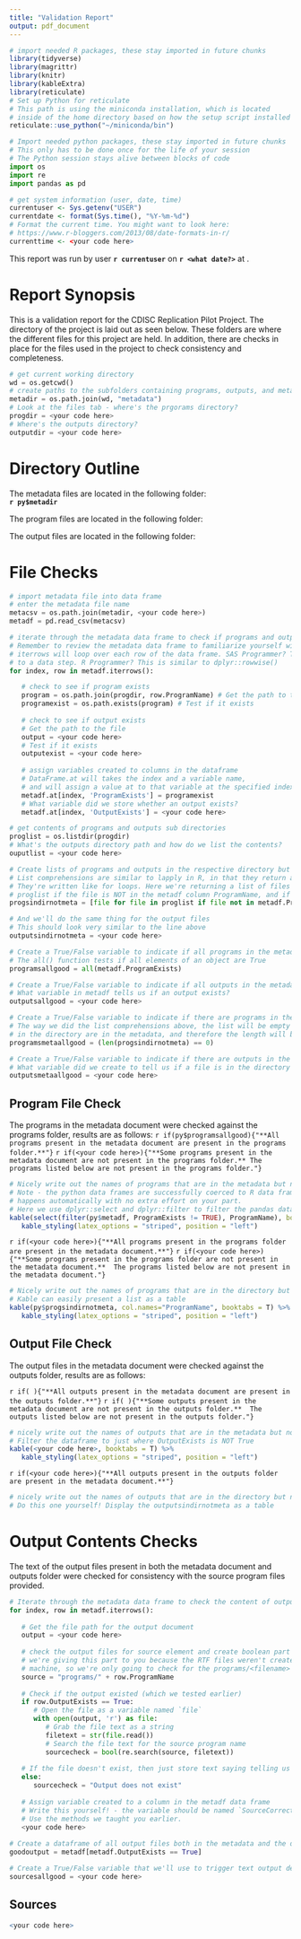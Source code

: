 ```yaml
---
title: "Validation Report"
output: pdf_document
---
```


<!-- README                                                                                     -->
<!-- This is the guided file. This document will give you most of the structure you need to     -->
<!-- get through the assignments, but leave pieces of coding up to you. We recommend this file  -->
<!-- if you're a novice at Python and trying to learn.                                          -->

```r
# import needed R packages, these stay imported in future chunks
library(tidyverse)
library(magrittr)
library(knitr)
library(kableExtra)
library(reticulate)
# Set up Python for reticulate
# This path is using the miniconda installation, which is located
# inside of the home directory based on how the setup script installed it
reticulate::use_python("~/miniconda/bin")
```
```python
# Import needed python packages, these stay imported in future chunks
# This only has to be done once for the life of your session
# The Python session stays alive between blocks of code
import os
import re
import pandas as pd
```

<!-- begin breakout one                                                                       -->
<!-- Goals:                                                                                   -->
<!--  - Report the run date/time and user (R or Python - your preference)                     -->
<!--  - Store the absolute paths to the programs, outputs, and metadata directories in Python -->
<!--  - Report each of these paths inline in bold markdown text                               -->
```r
# get system information (user, date, time)
currentuser <- Sys.getenv("USER")
currentdate <- format(Sys.time(), "%Y-%m-%d")
# Format the current time. You might want to look here:
# https://www.r-bloggers.com/2013/08/date-formats-in-r/
currenttime <- <your code here>
```

<!-- Report the user, date, and time -->
<!-- We got this started - now plug in the other variables -->
This report was run by user **`r currentuser`** on **`r <what date?>`** at <!-- what time? -->.

# Report Synopsis

This is a validation report for the CDISC Replication Pilot Project.  The directory of the project is laid out as seen below.  These folders are where the different files for this project are held.  In addition, there are checks in place for the files used in the project to check consistency and completeness.

<!-- Python code blocks start just like R codeblocks -->
<!-- But just specify `python` instead of `r` -->
```python
# get current working directory
wd = os.getcwd()
# create paths to the subfolders containing programs, outputs, and metadata 
metadir = os.path.join(wd, "metadata")
# Look at the files tab - where's the prgorams directory?
progdir = <your code here>
# Where's the outputs directory? 
outputdir = <your code here>
```

# Directory Outline

The metadata files are located in the following folder:  
<!-- Python variables are accessible inside the `py` variable in your R session -->
**`r py$metadir`**

<!-- Do these next two on your own -->
<!-- What Python variables did we store the programs and outputs directories in? -->
The program files are located in the following folder:
<your code here>

The output files are located in the following folder:
<your code here>


<!-- end breakout one -->

<!-- begin breakout two -->
<!-- Goals:                                                                               -->
<!--  - Gather names of files in the programs and outputs folders                         -->
<!--  - Read in the metadata file metadata/metadata.csv. Review this file and familiarize -->
<!--    yourself with the contents                                                        -->
<!--  - Bidirectionally check the metadata and directories for programs and outputs       -->
<!--  - Create Boolean variables for                                                      -->
<!--    - Any programs missing?                                                           -->
<!--    - Programs in folder not in metadata?                                             -->
<!--    - Any outputs missing?                                                            -->
<!--    - Outputs in folder not in metadata?                                              -->
<!--                       Use one Python code block to do all of this                    -->
# File Checks
```python

# import metadata file into data frame
# enter the metadata file name
metacsv = os.path.join(metadir, <your code here>)
metadf = pd.read_csv(metacsv)

# iterate through the metadata data frame to check if programs and outputs exist 
# Remember to review the metadata data frame to familiarize yourself with the contents
# iterrows will loop over each row of the data frame. SAS Programmer? This is similar
# to a data step. R Programmer? This is similar to dplyr::rowwise()
for index, row in metadf.iterrows():

   # check to see if program exists
   program = os.path.join(progdir, row.ProgramName) # Get the path to the file
   programexist = os.path.exists(program) # Test if it exists
   
   # check to see if output exists
   # Get the path to the file
   output = <your code here>
   # Test if it exists
   outputexist = <your code here>
   
   # assign variables created to columns in the dataframe
   # DataFrame.at will takes the index and a variable name,
   # and will assign a value at to that variable at the specified index
   metadf.at[index, 'ProgramExists'] = programexist
   # What variable did we store whether an output exists?
   metadf.at[index, 'OutputExists'] = <your code here>

# get contents of programs and outputs sub directories
proglist = os.listdir(progdir)
# What's the outputs directory path and how do we list the contents?
ouputlist = <your code here>

# Create lists of programs and outputs in the respective directory but not in the metadata file
# List comprehensions are similar to lapply in R, in that they return a list object.
# They're written like for loops. Here we're returning a list of files in the list variable
# proglist if the file is NOT in the metadf column ProgramName, and if they're .R files.
progsindirnotmeta = [file for file in proglist if file not in metadf.ProgramName.tolist() and re.search(".R", file)]

# And we'll do the same thing for the output files
# This should look very similar to the line above
outputsindirnotmeta = <your code here>

# Create a True/False variable to indicate if all programs in the metadata exist
# The all() function tests if all elements of an object are True
programsallgood = all(metadf.ProgramExists)

# Create a True/False variable to indicate if all outputs in the metadata exist
# What variable in metadf tells us if an output exists?
outputsallgood = <your code here>

# Create a True/False variable to indicate if there are programs in the directory not in the metadata
# The way we did the list comprehensions above, the list will be empty if all files 
# in the directory are in the metadata, and therefore the length will be 0.
programsmetaallgood = (len(progsindirnotmeta) == 0)

# Create a True/False variable to indicate if there are outputs in the directory not in the metadata
# What variable did we create to tell us if a file is in the directory but not in the metadata?
outputsmetaallgood = <your code here>
```
<!-- end breakout two -->

<!-- begin breakout three -->
<!-- - Use the 4 variables created earlier to output conditional markdown text
<!--   - Some/No programs missing
<!--   - Some/No programs present in folder not in metadata
<!--   - Some/No outputs missing
<!--   - Some/No outputs present in folder not in metadata
<!-- - Create code blocks to output the detailed issues in a nicely presented table -->

## Program File Check

The programs in the metadata document were checked against the programs folder, results are as follows:
<!-- Use inline R code to write different text depending on whether the programs -->
<!-- were missing from the metadata document                                     -->
<!-- is met, the text will populate. Otherwise, nothing will be written          -->
<!-- Enter your code in the second if() condition                                --> 
`r if(py$programsallgood){"**All programs present in the metadata document are present in the programs folder.**"}`
<!-- What's the opposite of the if condition above? --> 
`r if(<your code here>){"**Some programs present in the metadata document are not present in the programs folder.** The programs listed below are not present in the programs folder."}`

<!-- Display this table only if programs are in the metadata but not directory --> 
<!-- Note in eval option in the code block below - you can use variables in your session -->
<!-- to control if the block is evaluated or not. Here, we can control whether or not a  -->
<!-- table is written.                                                                   -->
```r
# Nicely write out the names of programs that are in the metadata but not directory
# Note - the python data frames are successfully coerced to R data frames! This 
# happens automatically with no extra effort on your part.
# Here we use dplyr::select and dplyr::filter to filter the pandas data frame
kable(select(filter(py$metadf, ProgramExists != TRUE), ProgramName), booktabs = T) %>%
   kable_styling(latex_options = "striped", position = "left")
```  

<!-- Same idea as above, but now we're reporting programs in the folder that weren't in the metadata -->
<!-- Complete the if conditions in the two lines below -->
`r if(<your code here>){"**All programs present in the programs folder are present in the metadata document.**"}`
`r if(<your code here>){"**Some programs present in the programs folder are not present in the metadata document.**  The programs listed below are not present in the metadata document."}`

<!-- Display this table only if programs are in the directory but not metadata --> 
<!-- Set the eval option in the block below -->
```r
# Nicely write out the names of programs that are in the directory but not metadata
# Kable can easily present a list as a table
kable(py$progsindirnotmeta, col.names="ProgramName", booktabs = T) %>%
   kable_styling(latex_options = "striped", position = "left")
```

## Output File Check

<!-- The lines below repeat all of the same checks, but now for the outputs folder -->
The output files in the metadata document were checked against the outputs folder, results are as follows:  

`r if( ){"**All outputs present in the metadata document are present in the outputs folder.**"}`
`r if( ){"**Some outputs present in the metadata document are not present in the outputs folder.**  The outputs listed below are not present in the outputs folder."}`

<!-- Display this table only if outputs are in the metadata but not directory --> 
<!-- Don't forget to grab the logical variable that tells use whether or not to -->
<!-- display this table                                                         -->
```r
# nicely write out the names of outputs that are in the metadata but not directory
# Filter the dataframe to just where OutputExists is NOT True
kable(<your code here>, booktabs = T) %>%
   kable_styling(latex_options = "striped", position = "left")
```  

<!-- Same idea as above, but now we're reporting outputs in the folder that weren't in the metadata -->
`r if(<your code here>){"**All outputs present in the outputs folder are present in the metadata document.**"}`
<!-- Write the second statement by yourself, based on the way the check was done for programs -->
<your code here>

<!-- Display this table only if outputs are in the directory but not metadata --> 
<!-- Don't forget to grab the logical variable that tells use whether or not to -->
<!-- display this table                                                         -->
```r
# nicely write out the names of outputs that are in the directory but not metadata
# Do this one yourself! Display the outputsindirnotmeta as a table
```

<!-- end breakout three -->

<!-- begin breakout four -->
<!-- - Pass over the metadata data frame from before and check if the source file name is in the output file                  -->
<!-- - Create a new data frame of just records where the output is in both the metadata and the outputs directory           -->
<!-- - Create a variables that's True if all the source file names are in their outputs, and false if not                   -->
<!-- - Create a section that dynamically tells us if something is wrong and outputs issues in a nicely presented data frame -->

# Output Contents Checks

The text of the output files present in both the metadata document and outputs folder were checked for consistency with the source program files provided.

<!-- In this block, we're checking the output RTF document to look for a line containing the   -->
<!-- program name that should have created this output document. This is a quick and dirty way -->
<!-- to check if there was a footnote the contained the executing program name.                -->
```python
# Iterate through the metadata data frame to check the content of output files 
for index, row in metadf.iterrows():
   
   # Get the file path for the output document
   output = <your code here>
      
   # check the output files for source element and create boolean part to variable
   # we're giving this part to you because the RTF files weren't created on this 
   # machine, so we're only going to check for the programs/<filename> part. 
   source = "programs/" + row.ProgramName
   
   # Check if the output existed (which we tested earlier)
   if row.OutputExists == True:
      # Open the file as a variable named `file`
      with open(output, 'r') as file:
         # Grab the file text as a string
         filetext = str(file.read())
         # Search the file text for the source program name
         sourcecheck = bool(re.search(source, filetext))
         
   # If the file doesn't exist, then just store text saying telling us that
   else:
      sourcecheck = "Output does not exist"
      
   # Assign variable created to a column in the metadf data frame
   # Write this yourself! - the variable should be named `SourceCorrect`
   # Use the methods we taught you earlier.
   <your code here>
   
# Create a dataframe of all output files both in the metadata and the directory
goodoutput = metadf[metadf.OutputExists == True]

# Create a True/False variable that we'll use to trigger text output depending on if the sources were correct
sourcesallgood = <your code here>
```

## Sources

<!-- Similar to before, we're writing different text based on whether or not there were any problems with the sources -->
<!-- Write this with however you want, but vary the text based on the sourcesallgood variable> -->
<your code here>

<!-- Display a table of outputs with issues in the source footnotes based on the dataframe created above -->
```r
<your code here>
``` 
<!-- end breakout four -->
